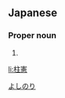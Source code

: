 ==Japanese==
{{ja-kanjitab|柱|憲}}

===Proper noun===
{{ja-pos|proper|よしのり}}

# {{given name|male|lang=ja}}

[[Category:Japanese male given names|よしのり]]

[[li:柱憲]]